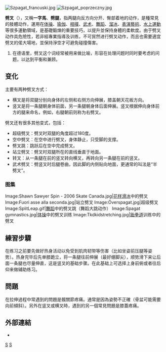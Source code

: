 [[File:Szpagat_francuski.jpg|thumb]]
[[File:Szpagat_poprzeczny.jpg|thumb]]

'''劈叉'''（{{lang-en|Split}}），又稱'''一字馬'''、'''劈腿'''，指两腿向反方向分开、臀部着地的动作，是種常見的肢體动作，運用在[[体操|体操]]、[[瑜伽|瑜伽]]、[[相撲|相撲]]、[[武术|武术]]、[[舞蹈|舞蹈]]、[[溜冰|溜冰]]、[[表演藝術|表演藝術]]、[[水上運動|水上運動]]等很多運動領域，是基礎鍛煉的重要技巧，以提升並保持身體的柔軟度。由于劈叉动作具危險性，若非經專業指導及训练，不可貿然进行劈叉动作，而且也需要適宜劈叉的偌大場地，並保持淨空才可避免碰撞傷害。

#在德语里，劈叉这个词经常被用来做比喻，形容在处理问题时同时要考虑的问题，以达到平衡和兼顾。

== 变化 ==
主要有两种劈叉方式：
* 横叉是将双腿分别向身体的左侧和右侧方向伸展，膝盖朝天花板方向。
* 竖叉是将一条腿朝身体前面，另一条腿朝身体后面伸展。竖叉根据伸向身体前方的腿来命名，例如，右腿朝前则称为右劈叉。
劈叉还有很多其他变式，包括：
* 超级劈叉：劈叉时双腿的角度超过180度。
* 空中劈叉：在空中进行劈叉，身体静止，只受脚的支撑。
* 劈叉跳：跳跃后在空中完成劈叉。
* 站立劈叉：劈叉时双腿所在的直线垂直于地面。
* 转叉：从一条腿在前的竖叉转向横叉，再转向另一条腿在前的竖叉。
* 武术劈叉：劈竖叉时后腿卷曲，因此脚的内侧贴向地面，更通常的叫法是“半劈叉”。

=== 图集 ===
<gallery widths="180px" heights="200px">
Image:Shawn Sawyer Spin - 2006 Skate Canada.jpg|[[花样滑冰|花样滑冰]]中的劈叉
Image:Fuori asse alla seconda.jpg|站立劈叉
Image:Överspagat.jpg|超级劈叉
Image:SplitLeap.gif|[[舞蹈|舞蹈]]中的劈叉跳（舞蹈大跳动作）
Image:Spagat gymnastics.jpg|[[体操|体操]]中的劈叉训练
Image:Tkdkidstretching.jpg|[[跆拳道|跆拳道]]训练中的劈叉
</gallery>

== 練習步驟 ==
在练习之前要先做好热身活动以免受到肌肉韧带等伤害（比如坐姿前压腿等姿势）。热身完毕后先单膝跪立，将一条腿往前伸展（最好绷脚尖），顺势滑下来让后面一条腿也尽量伸直，这是竖叉的基础步骤。在此基础上可选择上身前俯或者往后仰来做辅助练习。

== 問題 ==
在拉伸過程中常遇到的問題是髖關節疼痛。通常是因為姿勢不正確（骨盆可能需要向前傾斜）。另外在竖叉或横叉時，遇到的另一個常見問題是膝蓋疼痛。

== 外部連結 ==
* {{Commons category-inline|Splits}}

[[Category:舞步|S]]
[[Category:姿势|S]]